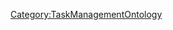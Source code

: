 <includeonly>{{METADATA|Keywords={{{HasKeyword|}}}|HasEntityTitle={{{HasEntityTitle}}}|HasEntityBlurb={{{HasEntityBlurb|}}}|HasEntityType=Task}}
{{Annotation|AnnotationPredicate=ManagedBy|AnnotationObjects={{{ManagedBy|}}}}}
</includeonly>
<noinclude>[[Category:TaskManagementOntology]]</noinclude>
